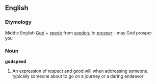 ==English==
===Etymology===
Middle English [[God]] + [[spede]] from [[speden]], ''to [[prosper]]'' - may God prosper you
===Noun===
'''godspeed'''
# An expression of  respect and good will when addressing someone, typically someone about to go on a journey or a daring endeavor